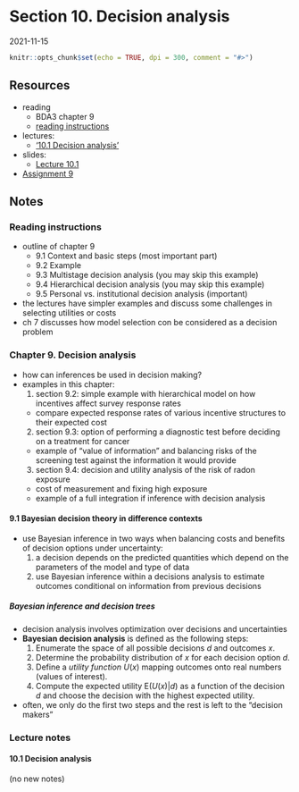 # Section 10. Decision analysis

2021-11-15

```r
knitr::opts_chunk$set(echo = TRUE, dpi = 300, comment = "#>")
```

## Resources

- reading
  - BDA3 chapter 9
  - [reading instructions](`r paste0(CM_URL, "BDA3_ch09_reading-instructions.pdf")`)
- lectures:
  - ['10.1 Decision analysis'](https://aalto.cloud.panopto.eu/Panopto/Pages/Viewer.aspx?id=82943720-de0f-4195-8639-ab0900ca2085)
- slides:
  - [Lecture 10.1](`r paste0(CM_URL, "slides_ch9.pdf")`)
- [Assignment 9](`r paste0(CM_URL, "assignment-09.pdf")`)

## Notes

### Reading instructions

- outline of chapter 9
  - 9.1 Context and basic steps (most important part)
  - 9.2 Example
  - 9.3 Multistage decision analysis (you may skip this example)
  - 9.4 Hierarchical decision analysis (you may skip this example)
  - 9.5 Personal vs. institutional decision analysis (important)
- the lectures have simpler examples and discuss  some challenges in selecting utilities or costs
- ch 7 discusses how model selection con be considered as a decision problem

### Chapter 9. Decision analysis

- how can inferences be used in decision making?
- examples in this chapter:
  1. section 9.2: simple example with hierarchical model on how incentives affect survey response rates
    - compare expected response rates of various incentive structures to their expected cost
  2. section 9.3: option of performing a diagnostic test before deciding on a treatment for cancer
    - example of "value of information" and balancing risks of the screening test against the information it would provide
  3. section 9.4: decision and utility analysis of the risk of radon exposure
    - cost of measurement and fixing high exposure
    - example of a full integration if inference with decision analysis

#### 9.1 Bayesian decision theory in difference contexts {-}

- use Bayesian inference in two ways when balancing costs and benefits of decision options under uncertainty:
  1. a decision depends on the predicted quantities which depend on the parameters of the model and type of data
  2. use Bayesian inference within a decisions analysis to estimate outcomes conditional on information from previous decisions

##### Bayesian inference and decision trees {-}

- decision analysis involves optimization over decisions and uncertainties
- **Bayesian decision analysis** is defined as the following steps:
  1. Enumerate the space of all possible decisions $d$ and outcomes $x$.
  2. Determine the probability distribution of $x$ for each decision option $d$.
  3. Define a *utility function* $U(x)$ mapping outcomes onto real numbers (values of interest).
  4. Compute the expected utility $\text{E}(U(x)|d)$ as a function of the decision $d$ and choose the decision with the highest expected utility.
- often, we only do the first two steps and the rest is left to the "decision makers"

### Lecture notes

#### 10.1 Decision analysis {-}

(no new notes)
